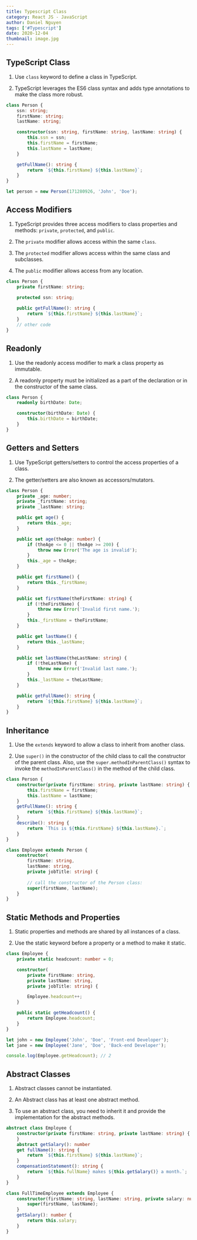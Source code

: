 ```yaml
---
title: Typescript Class
category: React JS - JavaScript
author: Daniel Nguyen
tags: ['#Typescript']
date: 2020-12-04
thumbnail: image.jpg
---
```


## TypeScript Class

1. Use `class` keyword to define a class in TypeScript.

2. TypeScript leverages the ES6 class syntax and adds type annotations to make the class 
more robust.

```typescript
class Person {
    ssn: string;
    firstName: string;
    lastName: string;

    constructor(ssn: string, firstName: string, lastName: string) {
        this.ssn = ssn;
        this.firstName = firstName;
        this.lastName = lastName;
    }

    getFullName(): string {
        return `${this.firstName} ${this.lastName}`;
    }
}

let person = new Person(171280926, 'John', 'Doe');
```


## Access Modifiers

1. TypeScript provides three access modifiers to class properties and methods: `private`, `protected`, and `public`.

2. The `private` modifier allows access within the same `class`.

3. The `protected` modifier allows access within the same class and subclasses.

4. The `public` modifier allows access from any location.

```typescript
class Person {
    private firstName: string;

    protected ssn: string;
    
    public getFullName(): string {
        return `${this.firstName} ${this.lastName}`; 
    }
    // other code
}
```

## Readonly

1. Use the readonly access modifier to mark a class property as immutable.

2. A readonly property must be initialized as a part of the declaration or in the constructor 
of the same class.

```typescript
class Person {
    readonly birthDate: Date;

    constructor(birthDate: Date) {
        this.birthDate = birthDate;
    }
}
```

## Getters and Setters

1. Use TypeScript getters/setters to control the access properties of a class.

2. The getter/setters are also known as accessors/mutators.

```typescript
class Person {
    private _age: number;
    private _firstName: string;
    private _lastName: string;

    public get age() {
        return this._age;
    }

    public set age(theAge: number) {
        if (theAge <= 0 || theAge >= 200) {
            throw new Error('The age is invalid');
        }
        this._age = theAge;
    }

    public get firstName() {
        return this._firstName;
    }

    public set firstName(theFirstName: string) {
        if (!theFirstName) {
            throw new Error('Invalid first name.');
        }
        this._firstName = theFirstName;
    }

    public get lastName() {
        return this._lastName;
    }

    public set lastName(theLastName: string) {
        if (!theLastName) {
            throw new Error('Invalid last name.');
        }
        this._lastName = theLastName;
    }

    public getFullName(): string {
        return `${this.firstName} ${this.lastName}`;
    }
}
```

## Inheritance

1. Use the `extends` keyword to allow a class to inherit from another class.

2. Use `super()` in the constructor of the child class to call the constructor of the 
parent class. Also, use the `super.methodInParentClass()` syntax to invoke the `methodInParentClass()` in the method of the child class.

```typescript
class Person {
    constructor(private firstName: string, private lastName: string) {
        this.firstName = firstName;
        this.lastName = lastName;
    }
    getFullName(): string {
        return `${this.firstName} ${this.lastName}`;
    }
    describe(): string {
        return `This is ${this.firstName} ${this.lastName}.`;
    }
}

class Employee extends Person {
    constructor(
        firstName: string,
        lastName: string,
        private jobTitle: string) {
        
        // call the constructor of the Person class:
        super(firstName, lastName);
    }
}
```

## Static Methods and Properties

1. Static properties and methods are shared by all instances of a class.

2. Use the static keyword before a property or a method to make it static.

```typescript
class Employee {
    private static headcount: number = 0;

    constructor(
        private firstName: string,
        private lastName: string,
        private jobTitle: string) {

        Employee.headcount++;
    }

    public static getHeadcount() {
        return Employee.headcount;
    }
}

let john = new Employee('John', 'Doe', 'Front-end Developer');
let jane = new Employee('Jane', 'Doe', 'Back-end Developer');

console.log(Employee.getHeadcount); // 2
```


## Abstract Classes

1. Abstract classes cannot be instantiated.

2. An Abstract class has at least one abstract method.

3. To use an abstract class, you need to inherit it and provide the implementation for the 
abstract methods.

```typescript
abstract class Employee {
    constructor(private firstName: string, private lastName: string) {
    }
    abstract getSalary(): number
    get fullName(): string {
        return `${this.firstName} ${this.lastName}`;
    }
    compensationStatement(): string {
        return `${this.fullName} makes ${this.getSalary()} a month.`;
    }
}

class FullTimeEmployee extends Employee {
    constructor(firstName: string, lastName: string, private salary: number) {
        super(firstName, lastName);
    }
    getSalary(): number {
        return this.salary;
    }
}
```